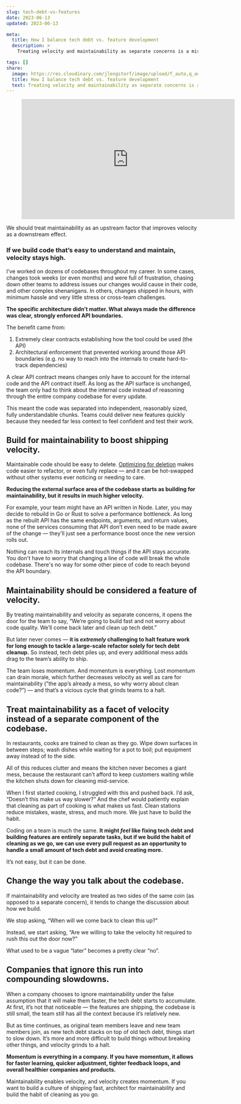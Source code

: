 ```yaml
---
slug: tech-debt-vs-features
date: 2023-06-13
updated: 2023-06-13

meta:
  title: How I balance tech debt vs. feature development
  description: >
    Treating velocity and maintainability as separate concerns is a mistake. Your shipping velocity is directly correlated to how maintainable your code is.

tags: []
share:
  image: https://res.cloudinary.com/jlengstorf/image/upload/f_auto,q_auto/v1683734135/lwj/blog/tech-debt-vs-features.jpg
  title: How I balance tech debt vs. feature development
  text: Treating velocity and maintainability as separate concerns is a mistake. Your shipping velocity is directly correlated to how maintainable your code is.
---
```



<Figure aspectRatio={9 / 16}>
  <iframe
    width="560"
    height="315"
    src="https://www.youtube-nocookie.com/embed/VWCWZO62FUw"
    title="YouTube video player"
    frameborder="0"
    allow="accelerometer; autoplay; clipboard-write; encrypted-media; gyroscope; picture-in-picture; web-share"
    allowfullscreen
  ></iframe>
</Figure>

We should treat maintainability as an upstream factor that improves velocity as a downstream effect.

### If we build code that’s easy to understand and maintain, velocity stays high.

I’ve worked on dozens of codebases throughout my career. In some cases, changes took weeks (or even months) and were full of frustration, chasing down other teams to address issues our changes would cause in their code, and other complex shenanigans. In others, changes shipped in hours, with minimum hassle and very little stress or cross-team challenges.

**The specific architecture didn’t matter. What always made the difference was clear, strongly enforced API boundaries.**

The benefit came from:

1. Extremely clear contracts establishing how the tool could be used (the API)
2. Architectural enforcement that prevented working around those API boundaries (e.g. no way to reach into the internals to create hard-to-track dependencies)

A clear API contract means changes only have to account for the internal code and the API contract itself. As long as the API surface is unchanged, the team only had to think about the internal code instead of reasoning through the entire company codebase for every update.

This meant the code was separated into independent, reasonably sized, fully understandable chunks. Teams could deliver new features quickly because they needed far less context to feel confident and test their work.

## Build for maintainability to boost shipping velocity.

Maintainable code should be easy to delete. [Optimizing for deletion](https://www.netlify.com/blog/2020/10/28/optimize-for-deletion-speed-up-development-without-adding-risk/) makes code easier to refactor, or even fully replace — and it can be hot-swapped without other systems ever noticing or needing to care.

**Reducing the external surface area of the codebase starts as building for maintainability, but it results in much higher velocity.**

For example, your team might have an API written in Node. Later, you may decide to rebuild in Go or Rust to solve a performance bottleneck. As long as the rebuilt API has the same endpoints, arguments, and return values, none of the services consuming that API don’t even need to be made aware of the change — they’ll just see a performance boost once the new version rolls out.

Nothing can reach its internals and touch things if the API stays accurate. You don't have to worry that changing a line of code will break the whole codebase. There's no way for some other piece of code to reach beyond the API boundary.

## Maintainability should be considered a feature of velocity.

By treating maintainability and velocity as separate concerns, it opens the door for the team to say, “We’re going to build fast and not worry about code quality. We’ll come back later and clean up tech debt.”

But later never comes — **it is _extremely_ challenging to halt feature work for long enough to tackle a large-scale refactor solely for tech debt cleanup.** So instead, tech debt piles up, and every additional mess adds drag to the team’s ability to ship.

The team loses momentum. And momentum is everything. Lost momentum can drain morale, which further decreases velocity as well as care for maintainability (”the app’s already a mess, so why worry about clean code?”) — and that’s a vicious cycle that grinds teams to a halt.

## Treat maintainability as a facet of velocity instead of a separate component of the codebase.

In restaurants, cooks are trained to clean as they go. Wipe down surfaces in between steps; wash dishes while waiting for a pot to boil; put equipment away instead of to the side.

All of this reduces clutter and means the kitchen never becomes a giant mess, because the restaurant can’t afford to keep customers waiting while the kitchen shuts down for cleaning mid-service.

When I first started cooking, I struggled with this and pushed back. I’d ask, “Doesn’t this make us way slower?” And the chef would patiently explain that cleaning as part of cooking is what makes us fast. Clean stations reduce mistakes, waste, stress, and much more. We just have to build the habit.

Coding on a team is much the same. **It might _feel_ like fixing tech debt and building features are entirely separate tasks, but if we build the habit of cleaning as we go, we can use every pull request as an opportunity to handle a small amount of tech debt and avoid creating more.**

It’s not easy, but it can be done.

## Change the way you talk about the codebase.

If maintainability and velocity are treated as two sides of the same coin (as opposed to a separate concern), it tends to change the discussion about how we build.

We stop asking, “When will we come back to clean this up?”

Instead, we start asking, “Are we willing to take the velocity hit required to rush this out the door now?”

What used to be a vague “later” becomes a pretty clear “no”.

## Companies that ignore this run into compounding slowdowns.

When a company chooses to ignore maintainability under the false assumption that it will make them faster, the tech debt starts to accumulate. At first, it’s not that noticeable — the features are shipping, the codebase is still small, the team still has all the context because it’s relatively new.

But as time continues, as original team members leave and new team members join, as new tech debt stacks on top of old tech debt, things start to slow down. It’s more and more difficult to build things without breaking other things, and velocity grinds to a halt.

**Momentum is everything in a company. If you have momentum, it allows for faster learning, quicker adjustment, tighter feedback loops, and overall healthier companies and products.**

Maintainability enables velocity, and velocity creates momentum. If you want to build a culture of shipping fast, architect for maintainability and build the habit of cleaning as you go.

